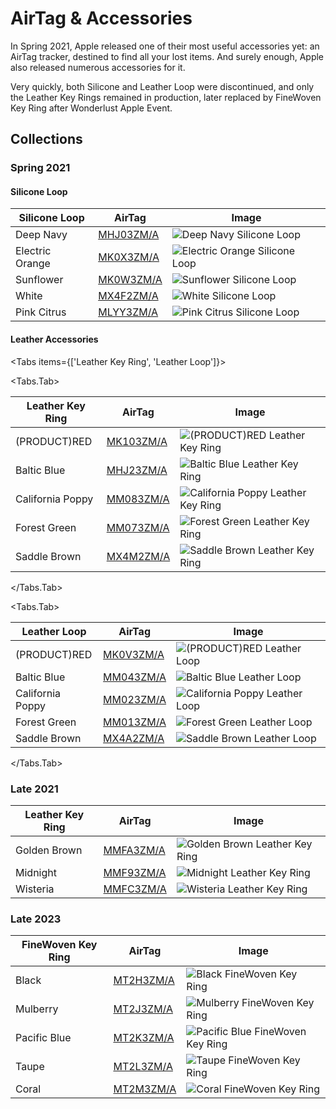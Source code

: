 
# AirTag & Accessories

In Spring 2021, Apple released one of their most useful accessories yet: an AirTag tracker, destined to find all your lost items. And surely enough, Apple also released numerous accessories for it.

Very quickly, both Silicone and Leather Loop were discontinued, and only the Leather Key Rings remained in production, later replaced by FineWoven Key Ring after Wonderlust Apple Event.

## Collections

### Spring 2021

#### Silicone Loop

| Silicone Loop   | AirTag                        | Image                                                   |
| --------------- | ----------------------------- | ------------------------------------------------------- |
| Deep Navy       | [MHJ03ZM/A](/everycase/MHJ03) | ![Deep Navy Silicone Loop](/everyphone/MHJ03.png)       |
| Electric Orange | [MK0X3ZM/A](/everycase/MK0X3) | ![Electric Orange Silicone Loop](/everyphone/MK0X3.png) |
| Sunflower       | [MK0W3ZM/A](/everycase/MK0W3) | ![Sunflower Silicone Loop](/everyphone/MK0W3.png)       |
| White           | [MX4F2ZM/A](/everycase/MX4F2) | ![White Silicone Loop](/everyphone/MX4F2.png)           |
| Pink Citrus     | [MLYY3ZM/A](/everycase/MLYY3) | ![Pink Citrus Silicone Loop](/everyphone/MLYY3.png)     |

#### Leather Accessories

<Tabs
  items={['Leather Key Ring', 'Leather Loop']}>

<Tabs.Tab>

| Leather Key Ring | AirTag                        | Image                                                       |
| ---------------- | ----------------------------- | ----------------------------------------------------------- |
| (PRODUCT)RED     | [MK103ZM/A](/everycase/MK103) | ![(PRODUCT)RED Leather Key Ring](/everyphone/MK103.png)     |
| Baltic Blue      | [MHJ23ZM/A](/everycase/MHJ23) | ![Baltic Blue Leather Key Ring](/everyphone/MHJ23.png)      |
| California Poppy | [MM083ZM/A](/everycase/MM083) | ![California Poppy Leather Key Ring](/everyphone/MM083.png) |
| Forest Green     | [MM073ZM/A](/everycase/MM073) | ![Forest Green Leather Key Ring](/everyphone/MM073.png)     |
| Saddle Brown     | [MX4M2ZM/A](/everycase/MX4M2) | ![Saddle Brown Leather Key Ring](/everyphone/MX4M2.png)     |

</Tabs.Tab>

<Tabs.Tab>

| Leather Loop     | AirTag                        | Image                                                   |
| ---------------- | ----------------------------- | ------------------------------------------------------- |
| (PRODUCT)RED     | [MK0V3ZM/A](/everycase/MK0V3) | ![(PRODUCT)RED Leather Loop](/everyphone/MK0V3.png)     |
| Baltic Blue      | [MM043ZM/A](/everycase/MM043) | ![Baltic Blue Leather Loop](/everyphone/MM043.png)      |
| California Poppy | [MM023ZM/A](/everycase/MM023) | ![California Poppy Leather Loop](/everyphone/MM023.png) |
| Forest Green     | [MM013ZM/A](/everycase/MM013) | ![Forest Green Leather Loop](/everyphone/MM013.png)     |
| Saddle Brown     | [MX4A2ZM/A](/everycase/MX4A2) | ![Saddle Brown Leather Loop](/everyphone/MX4A2.png)     |

</Tabs.Tab>
</Tabs>

### Late 2021

| Leather Key Ring | AirTag                        | Image                                                   |
| ---------------- | ----------------------------- | ------------------------------------------------------- |
| Golden Brown     | [MMFA3ZM/A](/everycase/MMFA3) | ![Golden Brown Leather Key Ring](/everyphone/MMFA3.png) |
| Midnight         | [MMF93ZM/A](/everycase/MMF93) | ![Midnight Leather Key Ring](/everyphone/MMF93.png)     |
| Wisteria         | [MMFC3ZM/A](/everycase/MMFC3) | ![Wisteria Leather Key Ring](/everyphone/MMFC3.png)     |

### Late 2023

| FineWoven Key Ring | AirTag                        | Image                                                     |
| ------------------ | ----------------------------- | --------------------------------------------------------- |
| Black              | [MT2H3ZM/A](/everycase/MT2H3) | ![Black FineWoven Key Ring](/everyphone/MT2H3.png)        |
| Mulberry           | [MT2J3ZM/A](/everycase/MT2J3) | ![Mulberry FineWoven Key Ring](/everyphone/MT2J3.png)     |
| Pacific Blue       | [MT2K3ZM/A](/everycase/MT2K3) | ![Pacific Blue FineWoven Key Ring](/everyphone/MT2K3.png) |
| Taupe              | [MT2L3ZM/A](/everycase/MT2L3) | ![Taupe FineWoven Key Ring](/everyphone/MT2L3.png)        |
| Coral              | [MT2M3ZM/A](/everycase/MT2M3) | ![Coral FineWoven Key Ring](/everyphone/MT2M3.png)        |
